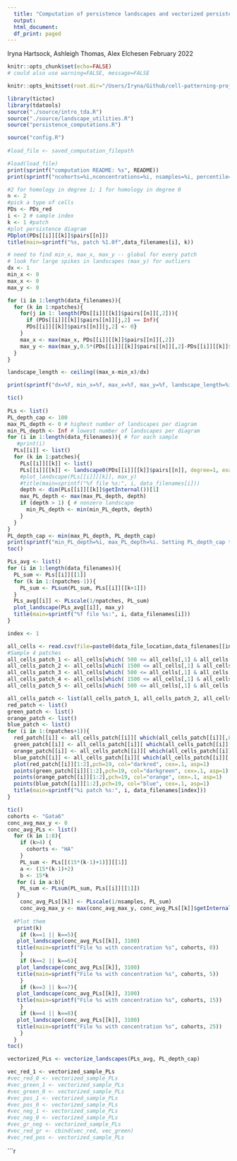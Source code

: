 ```yaml
---
  title: "Computation of persistence landscapes and vectorized persistence landscapes for one type of cells"
  output:
  html_document:
  df_print: paged
---
```

Iryna Hartsock, Ashleigh Thomas, Alex Elchesen
February 2022

```r
knitr::opts_chunk$set(echo=FALSE)
# could also use warning=FALSE, message=FALSE
```
```r
knitr::opts_knit$set(root.dir="/Users/Iryna/Github/cell-patterning-project")
```
```r
library(tictoc)
library(tdatools)
source("./source/intro_tda.R")
source("./source/landscape_utilities.R")
source("persistence_computations.R")
```

```r

source("config.R")
 
#load_file <- saved_computation_filepath
```


```r
#load(load_file)
print(sprintf("computation README: %s", README))
print(sprintf("ncohorts=%i,nconcentrations=%i, nsamples=%i, percentile=%i, npatches=%i", ncohorts,  nconcentrations, nsamples, percentile, npatches))
```

```r
#2 for homology in degree 1; 1 for homology in degree 0
n <- 2 
#pick a type of cells
PDs <- PDs_red 
i <- 2 # sample index
k <- 1 #patch
#plot persistence diagram
PDplot(PDs[[i]][[k]]$pairs[[n]])
title(main=sprintf("%s, patch %1.0f",data_filenames[i], k))

```

```r
# need to find min_x, max_x, max_y -- global for every patch
# look for large spikes in landscapes (max_y) for outliers
dx <- 1
min_x <- 0
max_x <- 0
max_y <- 0

for (i in 1:length(data_filenames)){
  for (k in 1:npatches){
    for(j in 1: length(PDs[[i]][[k]]$pairs[[n]][,2])){
      if (PDs[[i]][[k]]$pairs[[n]][j,2] == Inf){
      PDs[[i]][[k]]$pairs[[n]][j,2] <- 0}
    }
    max_x <- max(max_x, PDs[[i]][[k]]$pairs[[n]][,2])
    max_y <- max(max_y,0.5*(PDs[[i]][[k]]$pairs[[n]][,2]-PDs[[i]][[k]]$pairs[[n]][,1]))
  }
}

landscape_length <- ceiling((max_x-min_x)/dx)

print(sprintf("dx=%f, min_x=%f, max_x=%f, max_y=%f, landscape_length=%i", dx, min_x, max_x, max_y, landscape_length))
```


```r
 
tic()
 
PLs <- list()
PL_depth_cap <- 100
max_PL_depth <- 0 # highest number of landscapes per diagram
min_PL_depth <- Inf # lowest number of landscapes per diagram
for (i in 1:length(data_filenames)){ # for each sample
   #print(i)
  PLs[[i]] <- list()
  for (k in 1:patches){
    PLs[[i]][[k]] <- list()
    PLs[[i]][[k]] <- landscape0(PDs[[i]][[k]]$pairs[[n]], degree=1, exact=FALSE, dx=dx, min_x=min_x, max_x=max_x)
    #plot_landscape(PLs[[i]][[k]], max_y)
    #title(main=sprintf("%f file %s:", i, data_filenames[i]))
    depth <- dim(PLs[[i]][[k]]$getInternal())[1]
    max_PL_depth <- max(max_PL_depth, depth)
    if (depth > 1) { # nonzero landscape
      min_PL_depth <- min(min_PL_depth, depth)
    }
  }
}
PL_depth_cap <- min(max_PL_depth, PL_depth_cap)
print(sprintf("min_PL_depth=%i, max_PL_depth=%i. Setting PL_depth_cap to %i", min_PL_depth, max_PL_depth, PL_depth_cap))
toc()
```

```r
PLs_avg <- list()
for (i in 1:length(data_filenames)){
  PL_sum <- PLs[[i]][[1]]
  for (k in 1:(npatches-1)){
    PL_sum <- PLsum(PL_sum, PLs[[i]][[k+1]])
  }
  PLs_avg[[i]] <- PLscale(1/npatches, PL_sum)
  plot_landscape(PLs_avg[[i]], max_y)
  title(main=sprintf("%f file %s:", i, data_filenames[i]))
}

```

```r
index <- 1

all_cells <- read.csv(file=paste0(data_file_location,data_filenames[[index]]), header=TRUE)
#Sample 4 patches
all_cells_patch_1 <- all_cells[which( 500 <= all_cells[,1] & all_cells[,1] < 1500 & 500 <= all_cells[,2] & all_cells[,2] < 1500),]
all_cells_patch_2 <- all_cells[which( 1500 <= all_cells[,1] & all_cells[,1] < 2500 & 500 <= all_cells[,2] & all_cells[,2] < 1500),]
all_cells_patch_3 <- all_cells[which( 500 <= all_cells[,1] & all_cells[,1] < 1500 & 1500 <= all_cells[,2] & all_cells[,2] < 2500),]
all_cells_patch_4 <- all_cells[which( 1500 <= all_cells[,1] & all_cells[,1] < 2500 & 1500 <= all_cells[,2] & all_cells[,2] < 2500),]
all_cells_patch_5 <- all_cells[which( 500 <= all_cells[,1] & all_cells[,1] < 2500 & 500 <= all_cells[,2] & all_cells[,2] < 2500),]

all_cells_patch <- list(all_cells_patch_1, all_cells_patch_2, all_cells_patch_3, all_cells_patch_4, all_cells_patch_5)
red_patch <- list()
green_patch <- list()
orange_patch <- list()
blue_patch <- list()
for (i in 1:(npatches+1)){
  red_patch[[i]] <- all_cells_patch[[i]][ which(all_cells_patch[[i]][,8]==0 & all_cells_patch[[i]][,9]==1), ]         
  green_patch[[i]] <- all_cells_patch[[i]][ which(all_cells_patch[[i]][,8]==1 & all_cells_patch[[i]][,9]==0), ]         
  orange_patch[[i]] <- all_cells_patch[[i]][ which(all_cells_patch[[i]][,8]==1 & all_cells_patch[[i]][,9]==1), ]
  blue_patch[[i]] <- all_cells_patch[[i]][ which(all_cells_patch[[i]][,8]==0 & all_cells_patch[[i]][,9]==0), ]
  plot(red_patch[[i]][1:2],pch=19, col="darkred", cex=.1, asp=1)
  points(green_patch[[i]][1:2],pch=19, col="darkgreen", cex=.1, asp=1)
  points(orange_patch[[i]][1:2],pch=19, col="orange", cex=.1, asp=1)
  points(blue_patch[[i]][1:2],pch=19, col="blue", cex=.1, asp=1)
  title(main=sprintf("%i patch %s:", i, data_filenames[index]))
}  
```


```r
tic()
cohorts <- "Gata6"
conc_avg_max_y <- 0
conc_avg_PLs <- list()
  for (k in 1:8){
    if (k>4) {
      cohorts <- "HA"
    }
    PL_sum <- PLs[[(15*(k-1)+1)]][[1]]
    a <- (15*(k-1)+2)
    b <- 15*k
   for (i in a:b){
    PL_sum <- PLsum(PL_sum, PLs[[i]][[1]])
   }
    conc_avg_PLs[[k]] <- PLscale(1/nsamples, PL_sum)
    conc_avg_max_y <- max(conc_avg_max_y, conc_avg_PLs[[k]]$getInternal()[1,,2], na.rm=TRUE)
  
  #Plot them 
   print(k)
    if (k==1 || k==5){
   plot_landscape(conc_avg_PLs[[k]], 3100)
   title(main=sprintf("File %s with concentration %s", cohorts, 0)) 
    }
    if (k==2 || k==6){
   plot_landscape(conc_avg_PLs[[k]], 3100)
   title(main=sprintf("File %s with concentration %s", cohorts, 5)) 
    }
    if (k==3 || k==7){
   plot_landscape(conc_avg_PLs[[k]], 3100)
   title(main=sprintf("File %s with concentration %s", cohorts, 15)) 
    }
    if (k==4 || k==8){
   plot_landscape(conc_avg_PLs[[k]], 3100)
   title(main=sprintf("File %s with concentration %s", cohorts, 25)) 
    }
  } 
toc()
```


```r
vectorized_PLs <- vectorize_landscapes(PLs_avg, PL_depth_cap) 

vec_red_1 <- vectorized_sample_PLs
#vec_red_0 <- vectorized_sample_PLs
#vec_green_1 <- vectorized_sample_PLs
#vec_green_0 <- vectorized_sample_PLs
#vec_pos_1 <- vectorized_sample_PLs
#vec_pos_0 <- vectorized_sample_PLs
#vec_neg_1 <- vectorized_sample_PLs
#vec_neg_0 <- vectorized_sample_PLs
#vec_gr_neg <- vectorized_sample_PLs
#vec_red_gr <- cbind(vec_red, vec_green)
#vec_red_pos <- vectorized_sample_PLs
```

```r